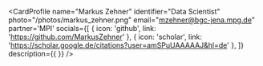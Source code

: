 
<CardProfile 
    name="Markus Zehner"
    identifier="Data Scientist"
    photo="/photos/markus_zehner.png"
    email="mzehner@bgc-jena.mpg.de"
    partner='MPI'
    socials={[
        {
            icon: 'github',
            link: 'https://github.com/MarkusZehner'
        },
        {
            icon: 'scholar',
            link: 'https://scholar.google.de/citations?user=amSPuUAAAAAJ&hl=de'
        },
        ]}
    description={{
    }}
/>